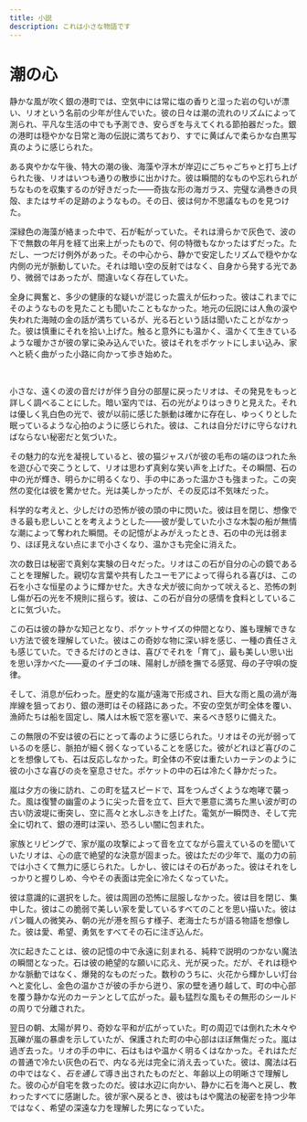 ```yaml
---
title: 小説
description: これは小さな物語です
---
```


# 潮の心

静かな風が吹く銀の港町では、空気中には常に塩の香りと湿った岩の匂いが漂い、リオという名前の少年が住んでいた。彼の日々は潮の流れのリズムによって測られ、平凡な生活の中でも予測でき、安らぎを与えてくれる節拍器だった。銀の港町は穏やかな日常と海の伝説に満ちており、すでに黄ばんで柔らかな白黒写真のように感じられた。

ある爽やかな午後、特大の潮の後、海藻や浮木が岸辺にごちゃごちゃと打ち上げられた後、リオはいつも通りの散歩に出かけた。彼は瞬間的なものや忘れられがちなものを収集するのが好きだった——奇抜な形の海ガラス、完璧な渦巻きの貝殻、またはサギの足跡のようなもの。その日、彼は何か不思議なものを見つけた。

深緑色の海藻が絡まった中で、石が転がっていた。それは滑らかで灰色で、波の下で無数の年月を経て出来上がったもので、何の特徴もなかったはずだった。ただし、一つだけ例外があった。その中心から、静かで安定したリズムで穏やかな内側の光が脈動していた。それは暗い空の反射ではなく、自身から発する光であり、微弱ではあったが、間違いなく存在していた。

全身に興奮と、多少の健康的な疑いが混じった震えが伝わった。彼はこれまでにそのようなものを見たことも聞いたこともなかった。地元の伝説には人魚の涙や失われた海賊の金の話が満ちているが、光る石という話は聞いたことがなかった。彼は慎重にそれを拾い上げた。触ると意外にも温かく、温かくて生きているような暖かさが彼の掌に染み込んでいた。彼はそれをポケットにしまい込み、家へと続く曲がった小路に向かって歩き始めた。

<br />

小さな、遠くの波の音だけが伴う自分の部屋に戻ったリオは、その発見をもっと詳しく調べることにした。暗い室内では、石の光がよりはっきりと見えた。それは優しく乳白色の光で、彼が以前に感じた脈動は確かに存在し、ゆっくりとした眠っているような心拍のように感じられた。彼は、これは自分だけに守らなければならない秘密だと気づいた。

その魅力的な光を凝視していると、彼の猫ジャスパが彼の毛布の端のほつれた糸を遊び心で突こうとして、リオは思わず真剣な笑い声を上げた。その瞬間、石の中の光が輝き、明らかに明るくなり、手の中にあった温かさも強まった。この突然の変化は彼を驚かせた。光は美しかったが、その反応は不気味だった。

科学的な考えと、少しだけの恐怖が彼の頭の中に閃いた。彼は目を閉じ、想像できる最も悲しいことを考えようとした——彼が愛していた小さな木製の船が無情な潮によって奪われた瞬間。その記憶がよみがえったとき、石の中の光は弱まり、ほぼ見えない点にまで小さくなり、温かさも完全に消えた。

次の数日は秘密で真剣な実験の日々だった。リオはこの石が自分の心の鏡であることを理解した。親切な言葉や共有したユーモアによって得られる喜びは、この石を小さな恒星のように輝かせた。大きな犬が彼に向かって吠えると、恐怖の刺し傷が石の光を不規則に揺らす。彼は、この石が自分の感情を食料としていることに気づいた。

この石は彼の静かな知己となり、ポケットサイズの仲間となり、誰も理解できない方法で彼を理解していた。彼はこの奇妙な物に深い絆を感じ、一種の責任さえも感じていた。できるだけのときは、喜びでそれを「育て」、最も美しい思い出を思い浮かべた——夏のイチゴの味、陽射しが顔を撫でる感覚、母の子守唄の旋律。

そして、消息が伝わった。歴史的な嵐が遠海で形成され、巨大な雨と風の渦が海岸線を狙っており、銀の港町はその経路にあった。不安の空気が町全体を覆い、漁師たちは船を固定し、隣人は木板で窓を塞いで、来るべき怒りに備えた。

この無限の不安は彼の石にとって毒のように感じられた。リオはその光が弱っているのを感じ、脈拍が細く弱くなっていることを感じた。彼がどれほど喜びのことを想像しても、石は反応しなかった。町全体の不安は重たいカーテンのように彼の小さな喜びの炎を窒息させた。ポケットの中の石は冷たく静かだった。

嵐は夕方の後に訪れ、この町を猛スピードで、耳をつんざくような咆哮で襲った。風は復讐の幽霊のように尖った音を立て、巨大で悪意に満ちた黒い波が町の古い防波堤に衝突し、空に高々と水しぶきを上げた。電気が一瞬閃き、そして完全に切れて、銀の港町は深い、恐ろしい闇に包まれた。

家族とリビングで、家が嵐の攻撃によって音を立てながら震えているのを聞いていたリオは、心の底で絶望的な決意が固まった。彼はただの少年で、嵐の力の前では小さくて無力に感じられた。しかし、彼にはその石があった。彼はそれをしっかりと握りしめ、今やその表面は完全に冷たくなっていた。

彼は意識的に選択をした。彼は周囲の恐怖に屈服しなかった。彼は目を閉じ、集中した。彼はこの脆弱で美しい家を愛しているすべてのことを思い描いた。彼はパン職人の微笑み、朝の光が港を照らす様子、老海士たちが語る物語を想像した。彼は愛、希望、勇気をすべてその石に注ぎ込んだ。

次に起きたことは、彼の記憶の中で永遠に刻まれる、純粋で説明のつかない魔法の瞬間となった。石は彼の絶望的な願いに応え、光が戻った。だが、それは穏やかな脈動ではなく、爆発的なものだった。数秒のうちに、火花から輝かしい灯台へと変化し、金色の温かさが彼の手から迸り、家の壁を通り越して、町の中心部を覆う静かな光のカーテンとして広がった。最も猛烈な風もその無形のシールドの周りで分離された。

翌日の朝、太陽が昇り、奇妙な平和が広がっていた。町の周辺では倒れた木々や瓦礫が嵐の暴虐を示していたが、保護された町の中心部はほぼ無傷だった。嵐は過ぎ去った。リオの手の中に、石はもはや温かく明るくはなかった。それはただの普通で冷たい灰色の石で、内なる光は完全に消え去っていた。彼は、魔法は石の中ではなく、*石を通して*導き出されたものだと、年齢以上の明晰さで理解した。彼の心が自宅を救ったのだ。彼は水辺に向かい、静かに石を海へと戻し、教わったすべてに感謝した。彼が家へ戻るとき、彼はもはや魔法の秘密を持つ少年ではなく、希望の深遠な力を理解した男になっていた。
